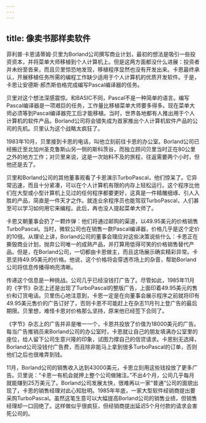 ```yaml
---
---
---
```

title: 像卖书那样卖软件
---




菲利普·卡恩请蒂姆·贝里为Borland公司撰写商业计划，最初的想法是吸引一些投资资本，并将菜单大师移植到个人计算机上。但是这两方面都没什么进展：投资者并未纷至沓来，而且贝里惊恐地发现，移植程序显然也没有开发出来。卡恩最终承认，开展移植任务所需的编程工作缺少适用于个人计算机的优质开发软件。于是，卡恩让安德斯·郝杰斯伯格完成编写Pascal编译器的任务。

贝里对这个想法深感震惊。和BASIC不同，Pascal不是一种简单的语言。编写Pascal编译器是一项艰巨的任务，工作量比移植菜单大师要多得多。现在菜单大师必须等到Pascal编译器完工后才能移植。当时，世界各地都有人推出用于个人计算机的软件产品。Borland公司将会错失成为首家推出个人计算机软件产品的公司的先机。贝里认为这个战略太疯狂了。

1983年10月，贝里接到卡恩的电话，叫他立刻前往卡恩的办公室。Borland公司已经搬迁至北加州圣克鲁斯山另一侧的斯科茨谷，而独立顾问贝里当时正在80公里之外的地方工作；对贝里来说，这是一次始料不及的旅程，往返需要两个小时，但他还是去了。

贝里和Borland公司的其他董事观看了卡恩演示TurboPascal，他们惊呆了。它异常迅速，而且十分紧凑，可以在个人计算机有限的内存上轻松运行。这个程序比他们在大型或小型计算机上见过的任何程序都要更好，这真是一件精雕细琢、引人入胜的产品，简直是一件天才之作。就连业余程序员也能驾驭TurboPascal，人们甚至可以学习如何用它来编程。此后，再也没人提起菜单大师了。

卡恩又朝董事会扔了一颗炸弹：他们将通过邮购的渠道，以49.95美元的价格销售TurboPascal。当时，微软公司也在销售一款Pascal编译器，价格几乎是这个定价的10倍。从理论上讲，Borland公司的董事会理应对这些决策说些什么：卡恩正在撕毁商业计划，抛弃公司唯一的成熟产品，并打算用低得可笑的价格销售替代产品。但是，在Borland公司，一切都由卡恩做主，而且这场展示确实精彩异常。卡恩坚持49.95美元的价格。他说，这个价格将会穿透市场上的杂音，帮助Borland公司将信息传播得响亮清晰。

传递这个信息是一种挑战。公司几乎已经没钱打广告了。尽管如此，1985年11月的《字节》杂志上还是出现了TurboPascal的整版广告，上面印着49.95美元的售价和订货电话。贝里伤心地注意到，卡恩一定是在向董事会展示程序之前就将印有49.95美元售价的广告订好了，否则卡恩不可能赶上在杂志11月刊上登广告的最后期限。贝里想，难怪卡恩对价格那么坚持，原来他已经签下合同了。

《字节》杂志上的广告并非是唯一一个，卡恩共投放了价值为18000美元的广告。每当广告推销员来Borland公司的办公室时，卡恩就让自己的朋友填满办公室里的座位，给人留下公司生意兴隆的印象，试图力撑自己的信贷请求。卡恩别无选择，Borland公司没钱付广告费，而且除非能马上拿到很多TurboPascal的订单，否则他们之后也很难弄到钱。

11月，Borland公司的销售收入达到43000美元，卡恩立刻用这些钱投放了更多广告。贝里说：“卡恩一有机会就押上整个公司做赌注。”不出4个月，公司几乎每月就能赚到25万美元了。Borland公司发展太快，很难再以一家“普通”公司的面貌出现了，卡恩的销售经理对此心知肚明。1985年年底，一家大型软件经销商提出要采购TurboPascal。虽然这笔生意可以大幅提高Borland公司的销售业绩，但销售经理却一口回绝了。这样做似乎很疯狂，但经销商提出延迟5个月付款的请求会害死公司的。